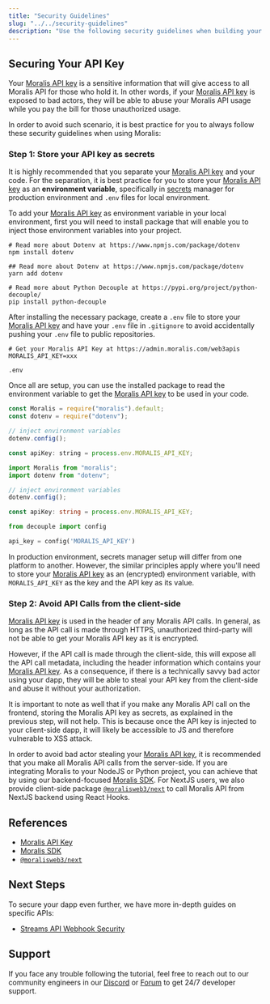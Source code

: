 ```yaml
---
title: "Security Guidelines"
slug: "../../security-guidelines"
description: "Use the following security guidelines when building your dapp to keep it secure."
---
```


## Securing Your API Key

Your [Moralis API key](/web3-data-api/evm/get-your-api-key) is a sensitive information that will give access to all Moralis API for those who hold it. In other words, if your [Moralis API key](/web3-data-api/evm/get-your-api-key) is exposed to bad actors, they will be able to abuse your Moralis API usage while you pay the bill for those unauthorized usage.

In order to avoid such scenario, it is best practice for you to always follow these security guidelines when using Moralis:

### Step 1: Store your API key as secrets

It is highly recommended that you separate your [Moralis API key](/web3-data-api/evm/get-your-api-key) and your code. For the separation, it is best practice for you to store your [Moralis API key](/web3-data-api/evm/get-your-api-key) as an **environment variable**, specifically in [secrets](https://docs.github.com/en/actions/security-guides/encrypted-secrets) manager for production environment and `.env` files for local environment.

To add your [Moralis API key](/web3-data-api/evm/get-your-api-key) as environment variable in your local environment, first you will need to install package that will enable you to inject those environment variables into your project.


<Tabs>
  <TabItem value="npm" label="npm" default>

```shell
# Read more about Dotenv at https://www.npmjs.com/package/dotenv
npm install dotenv
```

</TabItem>
<TabItem value="yarn" label="Yarn">

```shell
## Read more about Dotenv at https://www.npmjs.com/package/dotenv
yarn add dotenv
```

</TabItem>
<TabItem value="pip" label="pip">

```shell
# Read more about Python Decouple at https://pypi.org/project/python-decouple/
pip install python-decouple
```

</TabItem>
</Tabs>

After installing the necessary package, create a `.env` file to store your [Moralis API key](/web3-data-api/evm/get-your-api-key) and have your `.env` file in `.gitignore` to avoid accidentally pushing your `.env` file to public repositories.

<Tabs>
  <TabItem value="env" label=".env" default>

```shell .env
# Get your Moralis API Key at https://admin.moralis.com/web3apis
MORALIS_API_KEY=xxx
```

</TabItem>
<TabItem value="gitignore" label=".gitignore">

```Text .gitignore
.env
```

</TabItem>
</Tabs>

Once all are setup, you can use the installed package to read the environment variable to get the [Moralis API key](/web3-data-api/evm/get-your-api-key) to be used in your code.

<Tabs groupId="programming-language">
  <TabItem value="javascript" label="index.js (JavaScript)" default>

```javascript index.js
const Moralis = require("moralis").default;
const dotenv = require("dotenv");

// inject environment variables
dotenv.config();

const apiKey: string = process.env.MORALIS_API_KEY;
```

</TabItem>
<TabItem value="typescript" label="index.ts (TypeScript)">

```typescript index.ts
import Moralis from "moralis";
import dotenv from "dotenv";

// inject environment variables
dotenv.config();

const apiKey: string = process.env.MORALIS_API_KEY;
```

</TabItem>
<TabItem value="python" label="index.py (Python)">

```python index.py
from decouple import config

api_key = config('MORALIS_API_KEY')
```

</TabItem>
</Tabs>

In production environment, secrets manager setup will differ from one platform to another. However, the similar principles apply where you'll need to store your [Moralis API key](/web3-data-api/evm/get-your-api-key) as an (encrypted) environment variable, with `MORALIS_API_KEY` as the key and the API key as its value.

### Step 2: Avoid API Calls from the client-side

[Moralis API key](/web3-data-api/evm/get-your-api-key) is used in the header of any Moralis API calls. In general, as long as the API call is made through HTTPS, unauthorized third-party will not be able to get your Moralis API key as it is encrypted.

However, if the API call is made through the client-side, this will expose all the API call metadata, including the header information which contains your [Moralis API key](/web3-data-api/evm/get-your-api-key). As a consequence, if there is a technically savvy bad actor using your dapp, they will be able to steal your API key from the client-side and abuse it without your authorization.

It is important to note as well that if you make any Moralis API call on the frontend, storing the Moralis API key as secrets, as explained in the previous step, will not help. This is because once the API key is injected to your client-side dapp, it will likely be accessible to JS and therefore vulnerable to XSS attack.

In order to avoid bad actor stealing your [Moralis API key](/web3-data-api/evm/get-your-api-key), it is recommended that you make all Moralis API calls from the server-side. If you are integrating Moralis to your NodeJS or Python project, you can achieve that by using our backend-focused [Moralis SDK](/web3-data-api/evm/moralis-sdk). For NextJS users, we also provide client-side package [`@moralisweb3/next`](https://github.com/MoralisWeb3/Moralis-JS-SDK/tree/main/packages/next) to call Moralis API from NextJS backend using React Hooks.

## References


  - <a href="/web3-data-api/evm/get-your-api-key">Moralis API Key</a>
  - <a href="/web3-data-api/evm/moralis-sdk">Moralis SDK</a>
  - <a href="https://github.com/MoralisWeb3/Moralis-JS-SDK/tree/main/packages/next">`@moralisweb3/next`</a>


## Next Steps

To secure your dapp even further, we have more in-depth guides on specific APIs:


  - <a href="/streams-api/evm/webhook-security">Streams API Webhook Security</a>


## Support

If you face any trouble following the tutorial, feel free to reach out to our community engineers in our [Discord](https://moralis.io/discord) or [Forum](https://forum.moralis.io) to get 24/7 developer support.

